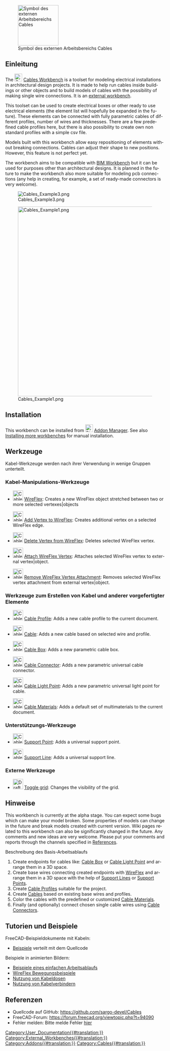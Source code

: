 <languages/>

[[Image:Cables_workbench_icon.svg|thumb|128px|Symbol des externen Arbeitsbereichs Cables]]

{{TOCright}}

<span id="Introduction"></span>
==Einleitung==

<div lang="en" dir="ltr" class="mw-content-ltr">
The [[Image:Cables_workbench_icon.svg|24px]] [[Cables_Workbench|Cables Workbench]] is a toolset for modeling electrical installations in architectural design projects. It is made to help run cables inside buildings or other objects and to build models of cables with the possibility of making single wire connections. It is an [[External workbenches|external workbench]].
</div>

<div lang="en" dir="ltr" class="mw-content-ltr">
This toolset can be used to create electrical boxes or other ready to use electrical elements (the element list will hopefully be expanded in the future). These elements can be connected with fully parametric cables of different profiles, number of wires and thicknesses. There are a few predefined cable profiles here, but there is also possibility to create own non standard profiles with a simple csv file.
</div>

<div lang="en" dir="ltr" class="mw-content-ltr">
Models built with this workbench allow easy repositioning of elements without breaking connections. Cables can adjust their shape to new positions. However, this feature is not perfect yet.
</div>

<div lang="en" dir="ltr" class="mw-content-ltr">
The workbench aims to be compatible with [[BIM_Workbench|BIM Workbench]] but it can be used for purposes other than architectural designs. It is planned in the future to make the workbench also more suitable for modeling pcb connections (any help in creating, for example, a set of ready-made connectors is very welcome).
</div>

[[File:Cables_Example3.png]]
<div lang="en" dir="ltr" class="mw-content-ltr">
{{Caption|Example of wall mounted boxes and cable<br/>Animated version [[Cables_Example1_Simple_workflow|here]]}}
</div>

[[File:Cables_Example1.png|600px]]
<div lang="en" dir="ltr" class="mw-content-ltr">
{{Caption|Example of three-core flat cable:<br/>Multimaterial cable shape and its base wire, profile and subwires.}}
</div>

==Installation==

<div lang="en" dir="ltr" class="mw-content-ltr">
This workbench can be installed from [[Image:Std_AddonMgr.svg|24px]] [[Std_AddonMgr|Addon Manager]]. See also [[Installing_more_workbenches|Installing more workbenches]] for manual installation.
</div>

<span id="Tools"></span>
==Werkzeuge==

Kabel-Werkzeuge werden nach ihrer Verwendung in wenige Gruppen unterteilt.

<span id="Wire_manipulation_tools"></span>
===Kabel-Manipulations-Werkzeuge===

<div lang="en" dir="ltr" class="mw-content-ltr">
* [[Image:Cables_WireFlex.svg|32px]] [[Cables_WireFlex|WireFlex]]: Creates a new WireFlex object stretched between two or more selected vertexes|objects
</div>

<div lang="en" dir="ltr" class="mw-content-ltr">
* [[Image:Cables_AddVertex.svg|32px]] [[Cables_AddVertex|Add Vertex to WireFlex]]: Creates additional vertex on a selected WireFlex edge.
</div>

<div lang="en" dir="ltr" class="mw-content-ltr">
* [[Image:Cables_DelVertex.svg|32px]] [[Cables_DelVertex|Delete Vertex from WireFlex]]: Deletes selected WireFlex vertex.
</div>

<div lang="en" dir="ltr" class="mw-content-ltr">
* [[Image:Cables_AttachVertex.svg|32px]] [[Cables_AttachVertex|Attach WireFlex Vertex]]: Attaches selected WireFlex vertex to external vertex|object.
</div>

<div lang="en" dir="ltr" class="mw-content-ltr">
* [[Image:Cables_RemoveVertexAttachment.svg|32px]] [[Cables_RemoveVertexAttachment|Remove WireFlex Vertex Attachment]]: Removes selected WireFlex vertex attachment from external vertex|object.
</div>

<span id="Tools_for_making_cables_and_other_ready-made_elements"></span>
===Werkzeuge zum Erstellen von Kabel und anderer vorgefertigter Elemente===

<div lang="en" dir="ltr" class="mw-content-ltr">
* [[Image:Cables_Profile.svg|32px]] [[Cables_Profile|Cable Profile]]: Adds a new cable profile to the current document.
</div>

<div lang="en" dir="ltr" class="mw-content-ltr">
* [[Image:Cables_Cable.svg|32px]] [[Cables_Cable|Cable]]: Adds a new cable based on selected wire and profile.
</div>

<div lang="en" dir="ltr" class="mw-content-ltr">
* [[Image:Cables_CableBox.svg|32px]] [[Cables_CableBox|Cable Box]]: Adds a new parametric cable box.
</div>

<div lang="en" dir="ltr" class="mw-content-ltr">
* [[Image:Cables_CableConnector.svg|32px]] [[Cables_CableConnector|Cable Connector]]: Adds a new parametric universal cable connector.
</div>

<div lang="en" dir="ltr" class="mw-content-ltr">
* [[Image:Cables_CableLightPoint.svg|32px]] [[Cables_CableLightPoint|Cable Light Point]]: Adds a new parametric universal light point for cable.
</div>

<div lang="en" dir="ltr" class="mw-content-ltr">
* [[Image:Cables_Material.svg|32px]] [[Cables_Material|Cable Materials]]: Adds a default set of multimaterials to the current document.
</div>

<span id="Support_tools"></span>
===Unterstützungs-Werkzeuge===

<div lang="en" dir="ltr" class="mw-content-ltr">
* [[Image:Cables_SupportPoint.svg|32px]] [[Cables_SupportPoint|Support Point]]: Adds a universal support point.
</div>

<div lang="en" dir="ltr" class="mw-content-ltr">
* [[Image:Cables_SupportLine.svg|32px]] [[Cables_SupportLine|Support Line]]: Adds a universal support line.
</div>

<span id="External_tools"></span>
=== Externe Werkzeuge ===

<div lang="en" dir="ltr" class="mw-content-ltr">
* [[Image:Draft_ToggleGrid.svg|32px]] [[Draft_ToggleGrid|Toggle grid]]: Changes the visibility of the grid.
</div>

<span id="Notes"></span>
==Hinweise==

<div lang="en" dir="ltr" class="mw-content-ltr">
This workbench is currently at the alpha stage. You can expect some bugs which can make your model broken. Some properties of models can change in the future and break models created with current version. Wiki pages related to this workbench can also be significantly changed in the future. Any comments and new ideas are very welcome. Please put your comments and reports through the channels specified in [[#References|References]].
</div>

<span id="Basic_Workflow_Description"></span>
Beschreibung des Basis-Arbeitsablaufs

<div lang="en" dir="ltr" class="mw-content-ltr">
# Create endpoints for cables like: [[Cables_CableBox|Cable Box]] or [[Cables_CableLightPoint|Cable Light Point]] and arrange them in a 3D space.
# Create base wires connecting created endpoints with [[Cables_WireFlex|WireFlex]] and arrange them in a 3D space with the help of [[Cables_SupportLine|Support Lines]] or [[Cables_SupportPoint|Support Points]].
# Create [[Cables_Profile|Cable Profiles]] suitable for the project.
# Create [[Cables_Cable|Cables]] based on existing base wires and profiles.
# Color the cables with the predefined or customized [[Cables_Material|Cable Materials]].
# Finally (and optionally) connect chosen single cable wires using [[Cables_CableConnector|Cable Connectors]].
</div>

<span id="Tutorials_and_Examples"></span>
==Tutorien und Beispiele==

FreeCAD-Beispieldokumente mit Kabeln:
* [https://github.com/sargo-devel/Cables/tree/master/examples Beispiele] verteilt mit dem Quellcode

Beispiele in animierten Bildern:
* [[Cables_Example1_Simple_workflow|Beispiele eines einfachen Arbeitsablaufs]]
* [[Cables_Example2_WireFlex|WireFlex Bewegungsbeispiele]]
* [[Cables_Example3_CableBox|Nutzung von Kabeldosen]]
* [[Cables_Example4_CableConnector|Nutzung von Kabelverbindern]]

<span id="References"></span>
==Referenzen==

* Quellcode auf GitHub: https://github.com/sargo-devel/Cables
* FreeCAD-Forum: https://forum.freecad.org/viewtopic.php?t=94090
* Fehler melden: Bitte melde Fehler [https://github.com/sargo-devel/Cables/issues hier]


[[Category:User_Documentation{{#translation:}}]]
[[Category:External_Workbenches{{#translation:}}]]
[[Category:Addons{{#translation:}}]]
[[Category:Cables{{#translation:}}]]